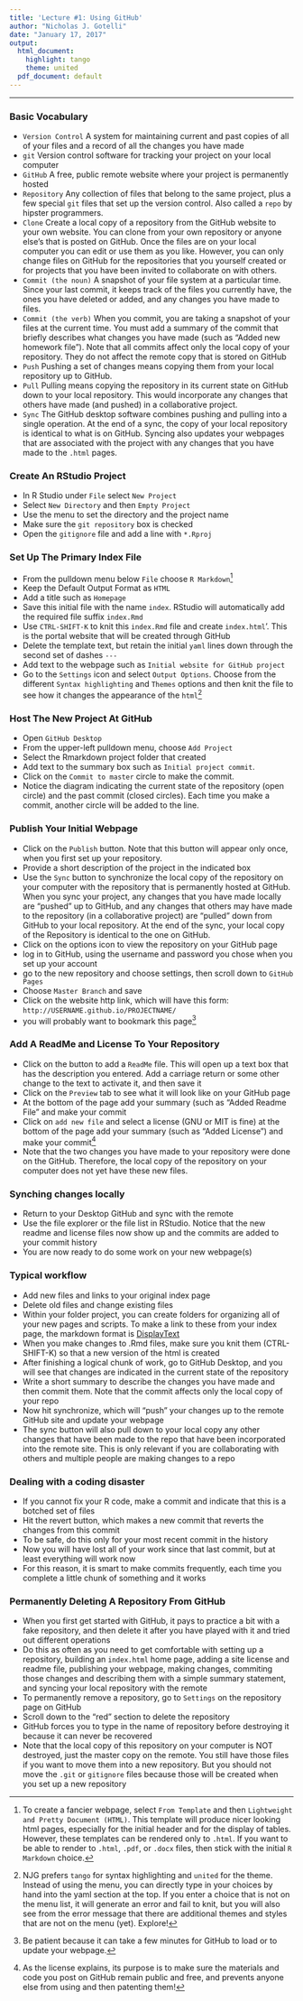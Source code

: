 ---
title: 'Lecture #1: Using GitHub'
author: "Nicholas J. Gotelli"
date: "January 17, 2017"
output:
  html_document:
    highlight: tango
    theme: united
  pdf_document: default
---

___

### Basic Vocabulary
- `Version Control` A system for maintaining current and past copies of all of your files and a record of all the changes you have made
- `git` Version control software for tracking your project on your local computer
- `GitHub` A free, public remote website where your project is permanently hosted
- `Repository` Any collection of files that belong to the same project, plus a few special `git` files that set up the version control. Also called a `repo` by hipster programmers.
- `Clone` Create a local copy of a repository from the GitHub website to your own website. You can clone from your own repository or anyone else's that is posted on GitHub. Once the files are on your local computer you can edit or use them as you like. However, you can only change files on GitHub for the repositories that you yourself created or for projects that you have been invited to collaborate on with others.
- `Commit (the noun)` A snapshot of your file system at a particular time. Since your last commit, it keeps track of the files you currently have, the ones you have deleted or added, and any changes you have made to files.
- `Commit (the verb)` When you commit, you are taking a snapshot of your files at the current time. You must add a summary of the commit that briefly describes what changes you have made (such as "Added new homework file"). Note that all commits affect only the local copy of your repository. They do not affect the remote copy that is stored on GitHub
- `Push` Pushing a set of changes means copying them from your local repository up to GitHub.
- `Pull` Pulling means copying the repository in its current state on GitHub down to your local repository. This would incorporate any changes that others have made (and pushed) in a collaborative project.
- `Sync` The GitHub desktop software combines pushing and pulling into a single operation. At the end of a sync, the copy of your local repository is identical to what is on GitHub. Syncing also updates your webpages that are associated with the project with any changes that you have made to the `.html` pages.  

### Create An RStudio Project
- In R Studio under `File` select `New Project`
- Select `New Directory` and then `Empty Project`
- Use the menu to set the directory and the project name
- Make sure the `git repository` box is checked
- Open the `gitignore` file and add a line with `*.Rproj` 

### Set Up The Primary Index File
- From the pulldown menu below `File` choose `R Markdown`^[To create a fancier webpage, select `From Template` and then `Lightweight and Pretty Document (HTML)`. This template will produce nicer looking html pages, especially for the initial header and for the display of tables. However, these templates can be rendered only to `.html`. If you want to be able to render to `.html`, `.pdf`, or `.docx` files, then stick with the initial `R Markdown` choice.]
- Keep the Default Output Format as `HTML`
- Add a title such as `Homepage`
- Save this initial file with the name `index`. RStudio will automatically add the required file suffix `index.Rmd`
- Use `CTRL-SHIFT-K` to knit this `index.Rmd` file and create `index.html`'. This is the portal website that will be created through GitHub
- Delete the template text, but retain the initial `yaml` lines down through the second set of dashes `---`
- Add text to the webpage such as `Initial website for GitHub project`
- Go to the `Settings` icon and select `Output Options`. Choose from the different `Syntax highlighting` and `Themes` options and then knit the file to see how it changes the appearance of the `html`^[NJG prefers `tango` for syntax highlighting and `united` for the theme. Instead of using the menu, you can directly type in your choices by hand into the yaml section at the top. If you enter a choice that is not on the menu list, it will generate an error and fail to knit, but you will also see from the error message that there are additional themes and styles that are not on the menu (yet). Explore!]

### Host The New Project At GitHub
- Open `GitHub Desktop`
- From the upper-left pulldown menu, choose `Add Project`
- Select the Rmarkdown project folder that created
- Add text to the summary box such as `Initial project commit`. 
- Click on the `Commit to master` circle to make the commit.
- Notice the diagram indicating the current state of the repository (open circle) and the past commit (closed circles). Each time you make a commit, another circle will be added to the line.

### Publish Your Initial Webpage
- Click on the `Publish` button. Note that this button will appear only once, when you first set up your repository.
- Provide a short description of the project in the indicated box
- Use the `Sync` button to synchronize the local copy of the repository on your computer with the repository that is permanently hosted at GitHub. When you sync your project, any changes that you have made locally are "pushed" up to GitHub, and any changes that others may have made to the repository (in a collaborative project) are "pulled" down from GitHub to your local repository. At the end of the sync, your local copy of the Repository is identical to the one on GitHub.
- Click on the options icon to view the repository on your GitHub page
- log in to GitHub, using the username and password you chose when you set up your account
- go to the new repository and choose settings, then scroll down to `GitHub Pages`
- Choose `Master Branch` and save
- Click on the website http link, which will have this form: `http://USERNAME.github.io/PROJECTNAME/`
- you will probably want to bookmark this page^[Be patient because it can take a few minutes for GitHub to load or to update your webpage.]


### Add A ReadMe and License To Your Repository
- Click on the button to add a `ReadMe` file. This will open up a text box that has the description you entered. Add a carriage return or some other change to the text to activate it, and then save it
- Click on the `Preview` tab to see what it will look like on your GitHub page
- At the bottom of the page add your summary (such as "Added Readme File" and make your commit
- Click on `add new file` and select a license (GNU or MIT is fine)
at the bottom of the page add your summary (such as "Added License") and make your commit^[As the license explains, its purpose is to make sure the materials and code you post on GitHub remain public and free, and prevents anyone else from using and then patenting them!]
- Note that the two changes you have made to your repository were done on the GitHub. Therefore, the local copy of the repository on your computer does not yet have these new files.

### Synching changes locally
- Return to your Desktop GitHub and sync with the remote
- Use the file explorer or the file list in RStudio. Notice that the new readme and license files now show up and the commits are added to your commit history
- You are now ready to do some work on your new webpage(s)

### Typical workflow
- Add new files and links to your original index page 
- Delete old files and change existing files  
- Within your folder project, you can create folders for organizing all of your new pages and scripts. To make a link to these from your index page, the markdown format is  [DisplayText](FolderName/FileName.html)
- When you make changes to .Rmd files, make sure you knit them (CTRL-SHIFT-K) so that a new version of the html is created
- After finishing a logical chunk of work, go to GitHub Desktop, and you will see that changes are indicated in the current state of the repository
- Write a short summary to describe the changes you have made and then commit them. Note that the commit affects only the local copy of your repo
- Now hit synchronize, which will "push" your changes up to the remote GitHub site and update your webpage
- The sync button will also pull down to your local copy any other changes that have been made to the repo that have been incorporated into the remote site. This is only relevant if you are collaborating with others and multiple people are making changes to a repo 

### Dealing with a coding disaster
- If you cannot fix your R code, make a commit and indicate that this is a botched set of files
- Hit the revert button, which makes a new commit that reverts the changes from this commit
- To be safe, do this only for your most recent commit in the history
- Now you will have lost all of your work since that last commit, but at least everything will work now
- For this reason, it is smart to make commits frequently, each time you complete a little chunk of something and it works

### Permanently Deleting A Repository From GitHub
- When you first get started with GitHub, it pays to practice a bit with a fake repository, and then delete it after you have played with it and tried out different operations 
- Do this as often as you need to get comfortable with setting up a repository, building an `index.html` home page, adding a site license and readme file, publishing your webpage, making changes, commiting those changes and describing them with a simple summary statement, and syncing your local repository with the remote
- To permanently remove a repository, go to `Settings` on the repository page on GitHub
- Scroll down to the "red" section to delete the repository
- GitHub forces you to type in the name of repository before destroying it because it can never be recovered
- Note that the local copy of this repository on your computer is NOT destroyed, just the master copy on the remote. You still have those files if you want to move them into a new repository. But you should not move the `.git` or `gitignore` files because those will be created when you set up a new repository 
